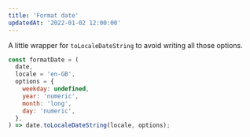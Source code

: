 ```yaml
---
title: 'Format date'
updatedAt: '2022-01-02 12:00:00'
---
```


A little wrapper for `toLocaleDateString` to avoid writing all those options.

```javascript
const formatDate = (
  date,
  locale = 'en-GB',
  options = {
    weekday: undefined,
    year: 'numeric',
    month: 'long',
    day: 'numeric',
  },
) => date.toLocaleDateString(locale, options);
```
